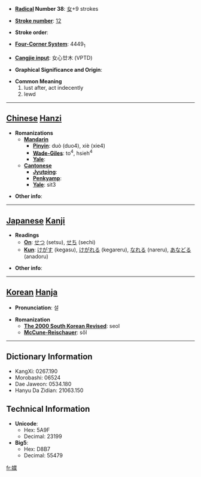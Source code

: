 * '''[[Wiktionary:Chinese radical index| Radical]] Number 38''': [[Wiktionary:Chinese radical index 女|女]]+9 strokes

* '''[[Wiktionary:Chinese total strokes index|Stroke number]]''': [[Wiktionary:Chinese total strokes index 12|12]]

* '''Stroke order''': 

* '''[[Wiktionary:Chinese four corner index|Four-Corner System]]''': 4449<sub>1</sub>

* '''[[Wiktionary:Chinese Cangjie index|Cangjie input]]''': 女心廿木 (VPTD)

* '''Graphical Significance and Origin''': 

* '''Common Meaning'''
*#lust after, act indecently
*# lewd


----

== [[Chinese]] [[Hanzi]] ==

* '''Romanizations'''
** '''[[Mandarin]]'''
*** '''[[Pinyin]]''': duò (duo4), xiè (xie4)
*** '''[[Wade-Giles]]''': to<sup>4</sup>, hsieh<sup>4</sup>
*** '''[[Yale]]''': 
** '''[[Cantonese]]'''
*** '''[[Jyutping]]''':
*** '''[[Penkyamp]]''': 
*** '''[[Yale]]''': sit3

* '''Other info''': 

----

== [[Japanese]] [[Kanji]] ==

* '''Readings'''
** '''[[On]]''': [[せつ]] (setsu), [[せち]] (sechi)
** '''[[Kun]]''': [[けがす]] (kegasu), [[けがれる]] (kegareru), [[なれる]] (nareru), [[あなどる]] (anadoru)

* '''Other info''':  

----

== [[Korean]] [[Hanja]] ==

* '''Pronunciation''': 설

* '''Romanization'''
** '''[[The 2000 South Korean Revised Romanization|The 2000 South Korean Revised]]''': seol
** '''[[McCune-Reischauer]]''': sŏl

----

== Dictionary Information ==

* KangXi: 0267.190
* Morobashi: 06524
* Dae Jaweon: 0534.180
* Hanyu Da Zidian: 21063.150

== Technical Information ==

* '''Unicode''':
** Hex: 5A9F
** Decimal: 23199
* '''Big5''':
** Hex: D8B7
** Decimal: 55479

[[fr:媟]]